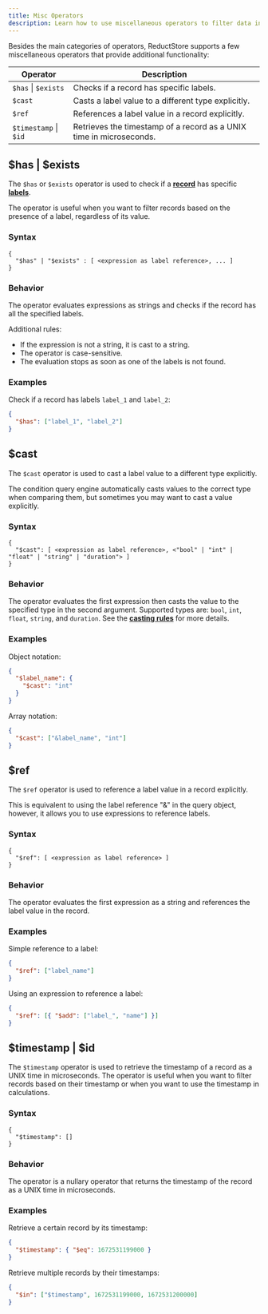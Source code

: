```yaml
---
title: Misc Operators
description: Learn how to use miscellaneous operators to filter data in ReductStore.
---
```


Besides the main categories of operators, ReductStore supports a few miscellaneous operators that provide additional functionality:

| Operator              | Description                                                         |
| --------------------- | ------------------------------------------------------------------- |
| `$has` \| `$exists`   | Checks if a record has specific labels.                             |
| `$cast`               | Casts a label value to a different type explicitly.                 |
| `$ref`                | References a label value in a record explicitly.                    |
| `$timestamp` \| `$id` | Retrieves the timestamp of a record as a UNIX time in microseconds. |

## $has | $exists

The `$has` or `$exists` operator is used to check if a [**record**](../glossary#record) has specific [**labels**](../glossary#label).

The operator is useful when you want to filter records based on the presence of a label, regardless of its value.

### Syntax

```
{
  "$has" | "$exists" : [ <expression as label reference>, ... ]
}
```

### Behavior

The operator evaluates expressions as strings and checks if the record has all the specified labels.

Additional rules:

- If the expression is not a string, it is cast to a string.
- The operator is case-sensitive.
- The evaluation stops as soon as one of the labels is not found.

### Examples

Check if a record has labels `label_1` and `label_2`:

```json
{
  "$has": ["label_1", "label_2"]
}
```

## $cast

The `$cast` operator is used to cast a label value to a different type explicitly.

The condition query engine automatically casts values to the correct type when comparing them, but sometimes you may want to cast a value explicitly.

### Syntax

```
{
  "$cast": [ <expression as label reference>, <"bool" | "int" | "float" | "string" | "duration"> ]
}
```

### Behavior

The operator evaluates the first expression then casts the value to the specified type in the second argument.
Supported types are: `bool`, `int`, `float`, `string`, and `duration`. See the **[casting rules](./#type-casting)** for more details.


### Examples

Object notation:

```json
{
  "$label_name": {
    "$cast": "int"
  }
}
```

Array notation:

```json
{
  "$cast": ["&label_name", "int"]
}
```

## $ref

The `$ref` operator is used to reference a label value in a record explicitly.

This is equivalent to using the label reference "&" in the query object, however, it allows you to use expressions to reference labels.

### Syntax

```
{
  "$ref": [ <expression as label reference> ]
}
```

### Behavior

The operator evaluates the first expression as a string and references the label value in the record.

### Examples

Simple reference to a label:

```json
{
  "$ref": ["label_name"]
}
```

Using an expression to reference a label:

```json
{
  "$ref": [{ "$add": ["label_", "name"] }]
}
```

## $timestamp | $id

The `$timestamp` operator is used to retrieve the timestamp of a record as a UNIX time in microseconds.
The operator is useful when you want to filter records based on their timestamp or when you want to use the timestamp in calculations.

### Syntax

```
{
  "$timestamp": []
}
```

### Behavior

The operator is a nullary operator that returns the timestamp of the record as a UNIX time in microseconds.

### Examples

Retrieve a certain record by its timestamp:

```json
{
  "$timestamp": { "$eq": 1672531199000 }
}
```

Retrieve multiple records by their timestamps:

```json
{
  "$in": ["$timestamp", 1672531199000, 1672531200000]
}
```
